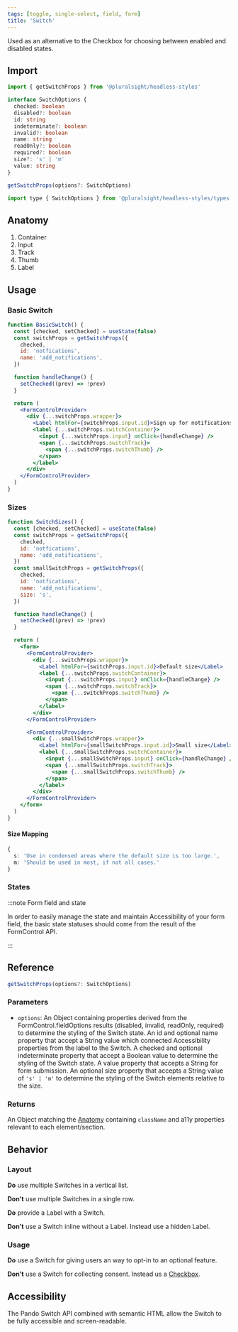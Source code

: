 ```yaml
---
tags: [toggle, single-select, field, form]
title: 'Switch'
---
```



<p className="size-xxl">
  Used as an alternative to the Checkbox for choosing between enabled and
  disabled states.
</p>

<DocsLinkBar
  github="https://github.com/pluralsight/pando/tree/main/packages/headless-styles/src/components/Switch"
  figma="https://www.figma.com/file/ZmH4XsZS5WnKeo28ylM5x1/Pando-UI-kit-(Web)?node-id=1214%3A50560&t=YLA3FBYLefNvfeuf-0"
/>

## Import

```javascript
import { getSwitchProps } from '@pluralsight/headless-styles'
```

```typescript
interface SwitchOptions {
  checked: boolean
  disabled?: boolean
  id: string
  indeterminate?: boolean
  invalid?: boolean
  name: string
  readOnly?: boolean
  required?: boolean
  size?: 's' | 'm'
  value: string
}

getSwitchProps(options?: SwitchOptions)
```

```javascript
import type { SwitchOptions } from '@pluralsight/headless-styles/types'
```

## Anatomy

1. Container
2. Input
3. Track
4. Thumb
5. Label

## Usage

### Basic Switch

```jsx live
function BasicSwitch() {
  const [checked, setChecked] = useState(false)
  const switchProps = getSwitchProps({
    checked,
    id: 'notfications',
    name: 'add_notifications',
  })

  function handleChange() {
    setChecked((prev) => !prev)
  }

  return (
    <FormControlProvider>
      <div {...switchProps.wrapper}>
        <Label htmlFor={switchProps.input.id}>Sign up for notifications</Label>
        <label {...switchProps.switchContainer}>
          <input {...switchProps.input} onClick={handleChange} />
          <span {...switchProps.switchTrack}>
            <span {...switchProps.switchThumb} />
          </span>
        </label>
      </div>
    </FormControlProvider>
  )
}
```

### Sizes

```jsx live
function SwitchSizes() {
  const [checked, setChecked] = useState(false)
  const switchProps = getSwitchProps({
    checked,
    id: 'notfications',
    name: 'add_notifications',
  })
  const smallSwitchProps = getSwitchProps({
    checked,
    id: 'notfications',
    name: 'add_notifications',
    size: 's',
  })

  function handleChange() {
    setChecked((prev) => !prev)
  }

  return (
    <form>
      <FormControlProvider>
        <div {...switchProps.wrapper}>
          <Label htmlFor={switchProps.input.id}>Default size</Label>
          <label {...switchProps.switchContainer}>
            <input {...switchProps.input} onClick={handleChange} />
            <span {...switchProps.switchTrack}>
              <span {...switchProps.switchThumb} />
            </span>
          </label>
        </div>
      </FormControlProvider>

      <FormControlProvider>
        <div {...smallSwitchProps.wrapper}>
          <Label htmlFor={smallSwitchProps.input.id}>Small size</Label>
          <label {...smallSwitchProps.switchContainer}>
            <input {...smallSwitchProps.input} onClick={handleChange} />
            <span {...smallSwitchProps.switchTrack}>
              <span {...smallSwitchProps.switchThumb} />
            </span>
          </label>
        </div>
      </FormControlProvider>
    </form>
  )
}
```

#### Size Mapping

```typescript title="Switch size rules."
{
  s: 'Use in condensed areas where the default size is too large.',
  m: 'Should be used in most, if not all cases.'
}
```

### States

<SwitchStates />

:::note Form field and state

In order to easily manage the state and maintain Accessibility of your form field, the basic state statuses should come from the result of the FormControl API.

:::

## Reference

```typescript
getSwitchProps(options?: SwitchOptions)
```

### Parameters

- `options`: An Object containing properties derived from the FormControl.fieldOptions results (disabled, invalid, readOnly, required) to determine the styling of the Switch state. An id and optional name property that accept a String value which connected Accessibility properties from the label to the Switch. A checked and optional indeterminate property that accept a Boolean value to determine the styling of the Switch state. A value property that accepts a String for form submission. An optional size property that accepts a String value of `'s' | 'm'` to determine the styling of the Switch elements relative to the size.

### Returns

An Object matching the [Anatomy](#anatomy) containing `className` and a11y properties relevant to each element/section.

## Behavior

### Layout

**Do** use multiple Switches in a vertical list.

**Don't** use multiple Switches in a single row.

**Do** provide a Label with a Switch.

**Don't** use a Switch inline without a Label. Instead use a hidden Label.

### Usage

**Do** use a Switch for giving users an way to opt-in to an optional feature.

**Don't** use a Switch for collecting consent. Instead us a [Checkbox](./checkbox.mdx).

## Accessibility

The Pando Switch API combined with semantic HTML allow the Switch to be fully accessible and screen-readable.
